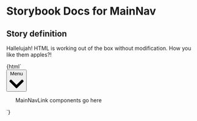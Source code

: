 

# Storybook Docs for MainNav

<Meta title="govtnz-import/MainNav" />

## Story definition

Hallelujah! HTML is working out of the box without modification.
How you like them apples?!

<Preview>
  <Story name="MainNav" height="100px">
    {html`
      <nav aria-label="Main" class="g-main-nav" role="navigation">
        <button
          aria-expanded="example"
          class="g-main-nav__button g-main-nav--open"
        >
          Menu
          <svg
            class="g-main-nav__button__icon"
            viewBox="0 0 16 16"
            xmlns="http://www.w3.org/2000/svg"
          >
            <path
              d="M7.992 9.55l5.6-5.6a1 1 0 0 1 1.415 0l.688.689a1 1 0 0 1 0 1.414L8.7 13.049a1 1 0 0 1-1.414 0L.29 6.053a1 1 0 0 1 0-1.414l.689-.689a1 1 0 0 1 1.414 0l5.6 5.6z"
              fill="currentColor"
              fill-rule="nonzero"
            ></path>
          </svg>
        </button>
        <div>
          <ul class="g-main-nav__ul g-main-nav--open">
            MainNavLink components go here
          </ul>
        </div>
      </nav>
    `}
  </Story>
</Preview>
